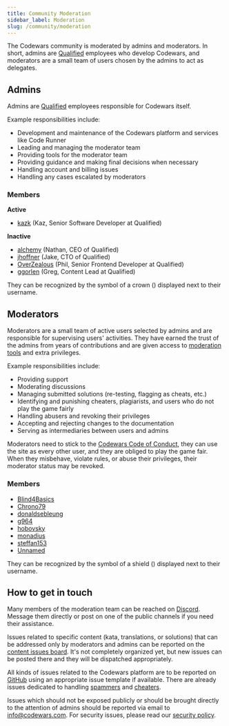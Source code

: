 ```yaml
---
title: Community Moderation
sidebar_label: Moderation
slug: /community/moderation
---
```



The Codewars community is moderated by admins and moderators. In short, admins are [Qualified](https://www.qualified.io/) employees who develop Codewars, and moderators are a small team of users chosen by the admins to act as delegates.

## Admins

Admins are [Qualified](https://www.qualified.io) employees responsible for Codewars itself.

Example responsibilities include:

- Development and maintenance of the Codewars platform and services like Code Runner
- Leading and managing the moderator team
- Providing tools for the moderator team
- Providing guidance and making final decisions when necessary
- Handling account and billing issues
- Handling any cases escalated by moderators

### Members

**Active**

- [kazk](https://www.codewars.com/users/kazk) (Kaz, Senior Software Developer at Qualified)

**Inactive**

- [alchemy](https://www.codewars.com/users/alchemy) (Nathan, CEO of Qualified)
- [jhoffner](https://www.codewars.com/users/jhoffner) (Jake, CTO of Qualified)
- [OverZealous](https://www.codewars.com/users/OverZealous) (Phil, Senior Frontend Developer at Qualified)
- [ggorlen](https://www.codewars.com/users/ggorlen) (Greg, Content Lead at Qualified)

They can be recognized by the symbol of a crown (<Aligned icon={IconCrown} />) displayed next to their username.

## Moderators

Moderators are a small team of active users selected by admins and are responsible for supervising users' activities. They have earned the trust of the admins from years of contributions and are given access to [moderation tools](/community/moderation/tools/) and extra privileges.

Example responsibilities include:

- Providing support
- Moderating discussions
- Managing submitted solutions (re-testing, flagging as cheats, etc.)
- Identifying and punishing cheaters, plagiarists, and users who do not play the game fairly
- Handling abusers and revoking their privileges
- Accepting and rejecting changes to the documentation
- Serving as intermediaries between users and admins

Moderators need to stick to the [Codewars Code of Conduct](/community/rules/), they can use the site as every other user, and they are obliged to play the game fair. When they misbehave, violate rules, or abuse their privileges, their moderator status may be revoked.

### Members

- [Blind4Basics](https://www.codewars.com/users/Blind4Basics)
- [Chrono79](https://www.codewars.com/users/Chrono79)
- [donaldsebleung](https://www.codewars.com/users/donaldsebleung)
- [g964](https://www.codewars.com/users/g964)
- [hobovsky](https://www.codewars.com/users/hobovsky)
- [monadius](https://www.codewars.com/users/monadius)
- [steffan153](https://www.codewars.com/users/steffan153)
- [Unnamed](https://www.codewars.com/users/Unnamed)

They can be recognized by the symbol of a shield (<Aligned icon={IconShield} />) displayed next to their username.

## How to get in touch

Many members of the moderation team can be reached on [Discord](https://discord.gg/7U9t33jrgG).
Message them directly or post on one of the public channels if you need their assistance.

Issues related to specific content (kata, translations, or solutions) that can be addressed only by moderators and admins can be reported on the [content issues board](https://github.com/codewars/content-issues/issues). It's not completely organized yet, but new issues can be posted there and they will be dispatched appropriately.

All kinds of issues related to the Codewars platform are to be reported on [GitHub](https://github.com/codewars/codewars.com/issues) using an appropriate issue template if available. There are already issues dedicated to handling [spammers](https://github.com/codewars/codewars.com/issues/1493) and [cheaters](https://github.com/codewars/codewars.com/issues/1378).

Issues which should not be exposed publicly or should be brought directly to the attention of admins should be reported via email to <info@codewars.com>. For security issues, please read our [security policy](https://github.com/codewars/codewars.com/security/policy).
